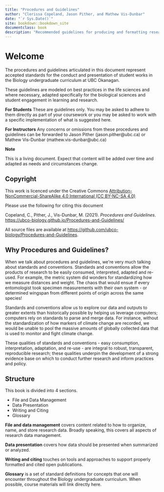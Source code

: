 ```yaml
--- 
title: "Procedures and Guidelines"
author: "Clerissa Copeland, Jason Pither, and Mathew Vis-Dunbar"
date: "`r Sys.Date()`"
site: bookdown::bookdown_site
documentclass: book
description: "Recommended guidelines for producing and formatting research outputs, including data, figures, and reports."
---
```


# Welcome {-}

The procedures and guidelines articulated in this document represent accepted standards for the conduct and presentation of student works in the Biology undergraduate curriculum at UBC Okanagan.

These guidelines are modeled on best practices in the life sciences and where necessary, adapted specifically for the biological sciences and student engagement in learning and research.

**For Students** These are guidelines only. You may be asked to adhere to them directly as part of your coursework or you may be asked to work with a specific implementation of what is suggested here.

**For Instructors** Any concerns or omissions from these procedures and guidelines can be forwarded to Jason Pither (jason.pither@ubc.ca) or Mathew Vis-Dunbar (mathew.vis-dunbar@ubc.ca)

<div class = "note">
**Note**

This is a living document. Expect that content will be added over time and adapted as needs and circumstances change.
</div>

## Copyright {-}

This work is licenced under the Creative Commons [Attribution-NonCommercial-ShareAlike 4.0 International (CC BY-NC-SA 4.0)](https://creativecommons.org/licenses/by-nc-sa/4.0/)

Please use the following for citing this document

Copeland, C., Pither, J., Vis-Dunbar, M. (2021). *Procedures and Guidelines*. [https://ubco-biology.github.io/Procedures-and-Guidelines/](https://ubco-biology.github.io/Procedures-and-Guidelines/)

All source files are available at [https://github.com/ubco-biology/Procedures-and-Guidelines](https://github.com/ubco-biology/Procedures-and-Guidelines).

## Why Procedures and Guidelines? {-}

When we talk about procedures and guidelines, we\'re very much talking about standards and conventions. Standards and conventions allow the products of research to be easily consumed, interpreted, adapted and re-used. For example, the metric system did wonders for standardizing how we measure distances and weight. The chaos that would ensue if every entomologist took specimen measurements with their own system - or determined wingspan from different points of origin across the same species!

Standards and conventions allow us to explore our data and outputs to greater extents than historically possible by helping us leverage computers; computers rely on standards to parse and merge data. For instance, without the standardization of how markers of climate change are recorded, we would be unable to pool the massive amounts of globally collected data that is used to monitor and fight climate change.

These qualities of standards and conventions - easy consumption, interpretation, adaptation, and re-use - are integral to robust, transparent, reproducible research; these qualities underpin the development of a strong evidence base on which to conduct further research and inform practices and policy.

## Structure {-}

This book is divided into 4 sections.

* File and Data Management
* Data Presentation
* Writing and Citing
* Glossary

**File and data management** covers content related to how to organize, name, and store research data. Broadly speaking, this covers all aspects of research data management.

**Data presentation** covers how data should be presented when summarized or analyzed.

**Writing and citing** touches on tools and approaches to support properly formatted and cited open publications.

**Glossary** is a set of standard definitions for concepts that one will encounter throughout the Biology undergraduate curriculum. When possible, course materials will link directly here.
